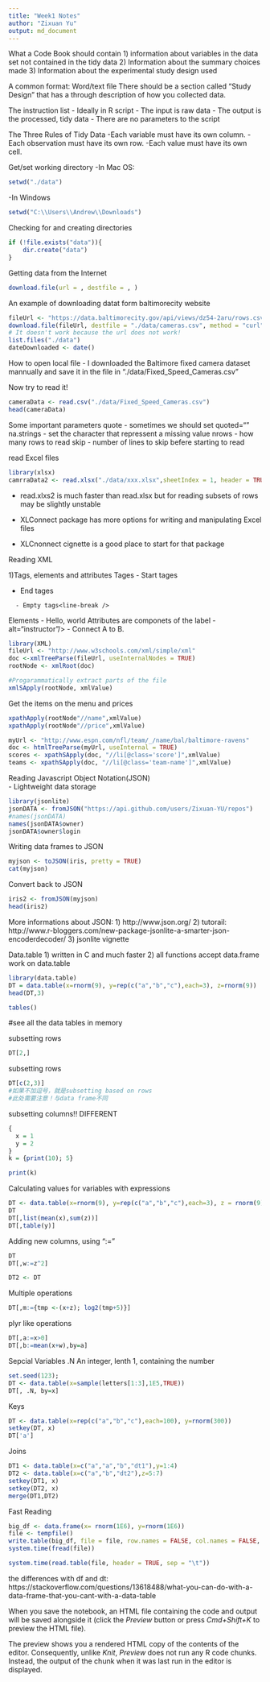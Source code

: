 ```yaml
---
title: "Week1 Notes"
author: "Zixuan Yu"
output: md_document
---
```

What a Code Book should contain
1) information about variables
    in the data set not contained in the tidy data
2) Information about the summary choices made
3) Information about the experimental study design used

A common format: Word/text file
There should be a section called "Study Design" that has a through description of how you collected data.

The instruction list
- Ideally in R script
- The input is raw data
- The output is the processed, tidy data
- There are no parameters to the script

The Three Rules of Tidy Data
-Each variable must have its own column.
-Each observation must have its own row.
-Each value must have its own cell.


Get/set working directory
-In Mac OS: 
```r
setwd("./data")
```

-In Windows 
```r
setwd("C:\\Users\\Andrew\\Downloads")
```

Checking for and creating directories
```r
if (!file.exists("data")){
    dir.create("data")
}
```

Getting data from the Internet
```r
download.file(url = , destfile = , )
```

An example of downloading datat form baltimorecity website
```r
fileUrl <- "https://data.baltimorecity.gov/api/views/dz54-2aru/rows.csv?accessType=DOWNLOAD"
download.file(fileUrl, destfile = "./data/cameras.csv", method = "curl") #we only need to set the method to curl in MAC, while in Windows the HTTPS are the default method
# It doesn't work because the url does not work!
list.files("./data")
dateDownloaded <- date()
```


How to open local file
- I downloaded the Baltimore fixed camera dataset mannually and save it in the file in "./data/Fixed_Speed_Cameras.csv"

Now try to read it!
```r
cameraData <- read.csv("./data/Fixed_Speed_Cameras.csv")
head(cameraData)
```
Some important parameters
quote - sometimes we should set quoted=""
na.strings - set the character that repressent a missing value
nrows - how many rows to read
skip - number of lines to skip befere starting to read


read Excel files
```r
library(xlsx)
camrraData2 <- read.xlsx("./data/xxx.xlsx",sheetIndex = 1, header = TRUE)
```
- read.xlxs2 is much faster than read.xlsx but for reading subsets of rows may be slightly unstable

- XLConnect package has more options for writing and manipulating Excel files
- XLCnonnect cignette is a good place to start for that package



Reading XML

1)Tags, elements and attributes
  Tages - Start tages <section>
        - End tages </section>
        - Empty tags<line-break />
  Elements
        - <Greeting> Hello, world </Greeting>
  Attributes are componets of the label
        - <img scr = "jeff.jpg"> alt="instructor"/>
        - <step number ="3"> Connect A to B. </step>
        
```r
library(XML)
fileUrl <- "http://www.w3schools.com/xml/simple/xml"
doc <-xmlTreeParse(fileUrl, useInternalNodes = TRUE)
rootNode <- xmlRoot(doc)

#Progarammatically extract parts of the file
xmlSApply(rootNode, xmlValue)
```
Get the items on the menu and prices  
```r
xpathApply(rootNode"//name",xmlValue)
xpathApply(rootNode"//price",xmlValue)
```


```r
myUrl <- "http://www.espn.com/nfl/team/_/name/bal/baltimore-ravens"
doc <- htmlTreeParse(myUrl, useInternal = TRUE)
scores <- xpathSApply(doc, "//li[@class='score']",xmlValue)
teams <- xpathSApply(doc, "//li[@class='team-name']",xmlValue)
```


Reading Javascript Object Notation(JSON)  
- Lightweight data storage 
```r
library(jsonlite)
jsonDATA <- fromJSON("https://api.github.com/users/Zixuan-YU/repos")
#names(jsonDATA)
names(jsonDATA$owner)
jsonDATA$owner$login
```
Writing data frames to JSON  
```r
myjson <- toJSON(iris, pretty = TRUE)
cat(myjson)
```

Convert back to JSON
```r
iris2 <- fromJSON(myjson)
head(iris2)
```

More informations about JSON:
1) http://www.json.org/
2) tutorail: http://www.r-bloggers.com/new-package-jsonlite-a-smarter-json-encoderdecoder/
3) jsonlite vignette





Data.table 
1) written in C and much faster
2) all functions accept data.frame work on data.table
```r
library(data.table)
DT = data.table(x=rnorm(9), y=rep(c("a","b","c"),each=3), z=rnorm(9))
head(DT,3)
```
```r
tables()
```
#see all the data tables in memory

subsetting rows
```r
DT[2,]
```
subsetting rows
```r
DT[c(2,3)]
#如果不加逗号，就是subsetting based on rows
#此处需要注意！与data frame不同
```
subsetting columns!! DIFFERENT
```r
{
  x = 1
  y = 2
}
k = {print(10); 5}
```
```r
print(k)
```

Calculating values for variables with expressions
```r
DT <- data.table(x=rnorm(9), y=rep(c("a","b","c"),each=3), z = rnorm(9))
DT
DT[,list(mean(x),sum(z))]
DT[,table(y)]
```
Adding new columns, using ":="
```r
DT
DT[,w:=z^2]
```
```r
DT2 <- DT
```

Multiple operations
```r
DT[,m:={tmp <-(x+z); log2(tmp+5)}]
```

plyr like operations
```r
DT[,a:=x>0]
DT[,b:=mean(x+w),by=a]
```


Sepcial Variables
.N An integer, lenth 1, containing the number
```r
set.seed(123);
DT <- data.table(x=sample(letters[1:3],1E5,TRUE))
DT[, .N, by=x]
```


Keys
```r
DT <- data.table(x=rep(c("a","b","c"),each=100), y=rnorm(300))
setkey(DT, x)
DT['a']
```

Joins
```r
DT1 <- data.table(x=c("a","a","b","dt1"),y=1:4)
DT2 <- data.table(x=c("a","b","dt2"),z=5:7)
setkey(DT1, x)
setkey(DT2, x)
merge(DT1,DT2)
```
Fast Reading
```r
big_df <- data.frame(x= rnorm(1E6), y=rnorm(1E6))
file <- tempfile()
write.table(big_df, file = file, row.names = FALSE, col.names = FALSE, sep = "\t", quote = FALSE)
system.time(fread(file))
```
```r
system.time(read.table(file, header = TRUE, sep = "\t"))
```


the differences with df and dt: https://stackoverflow.com/questions/13618488/what-you-can-do-with-a-data-frame-that-you-cant-with-a-data-table


When you save the notebook, an HTML file containing the code and output will be saved alongside it (click the *Preview* button or press *Cmd+Shift+K* to preview the HTML file). 

The preview shows you a rendered HTML copy of the contents of the editor. Consequently, unlike *Knit*, *Preview* does not run any R code chunks. Instead, the output of the chunk when it was last run in the editor is displayed.

